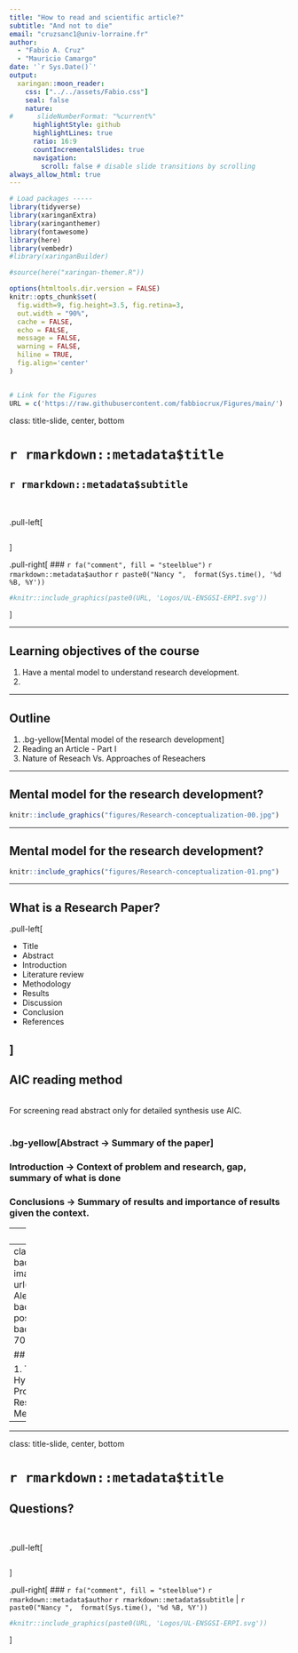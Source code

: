 ```yaml
---
title: "How to read and scientific article?"
subtitle: "And not to die"  
email: "cruzsanc1@univ-lorraine.fr"
author: 
  - "Fabio A. Cruz"
  - "Mauricio Camargo"
date: '`r Sys.Date()`'
output:
  xaringan::moon_reader:
    css: ["../../assets/Fabio.css"]
    seal: false
    nature:
#      slideNumberFormat: "%current%"
      highlightStyle: github
      highlightLines: true
      ratio: 16:9
      countIncrementalSlides: true
      navigation:
        scroll: false # disable slide transitions by scrolling
always_allow_html: true
---
```



```r
# Load packages -----
library(tidyverse)
library(xaringanExtra)
library(xaringanthemer)
library(fontawesome)
library(here)
library(vembedr)
#library(xaringanBuilder)

#source(here("xaringan-themer.R"))

options(htmltools.dir.version = FALSE)
knitr::opts_chunk$set(
  fig.width=9, fig.height=3.5, fig.retina=3,
  out.width = "90%",
  cache = FALSE,
  echo = FALSE,
  message = FALSE, 
  warning = FALSE,
  hiline = TRUE,
  fig.align='center'
)


# Link for the Figures
URL = c('https://raw.githubusercontent.com/fabbiocrux/Figures/main/')


```




class: title-slide, center, bottom

#  `r rmarkdown::metadata$title`
##  `r rmarkdown::metadata$subtitle`
<br>

.pull-left[

```r

```
]

.pull-right[
### `r fa("comment", fill = "steelblue")` `r rmarkdown::metadata$author`
  `r paste0("Nancy ",  format(Sys.time(), '%d %B, %Y'))`


```r
#knitr::include_graphics(paste0(URL, 'Logos/UL-ENSGSI-ERPI.svg'))
``` 

]

---

## Learning objectives of the course

1. Have a mental model to understand research development.
2.

---

## Outline

1. .bg-yellow[Mental model of the research development]
2. Reading an Article - Part I
3. Nature of Reseach Vs. Approaches of Reseachers

---

## Mental model for the research development?

```r
knitr::include_graphics("figures/Research-conceptualization-00.jpg")
```

---

## Mental model for the research development?

```r
knitr::include_graphics("figures/Research-conceptualization-01.png")
```

---

## What is a Research Paper?

.pull-left[

- Title
- Abstract
- Introduction
- Literature review
- Methodology
- Results
- Discussion
- Conclusion
- References


]
---

## AIC reading method

<br>
For screening read abstract only for detailed synthesis use AIC.
<br>
<br>

### .bg-yellow[Abstract → Summary of the paper]

### Introduction → Context of problem and research, gap, summary of what is done

### Conclusions → Summary of results and importance of results given the context.

---
class: middle

## The abstract

> The minimal viable product of a research.

---
class: top, left
background-image: url("figures/Paper-Alex.png")
background-position: 90% 55%
background-size: 70%


## Abstract 

1. Topic
2. Hypothesis
3. Problem
4. Research Gap
5. Methodology

---



---
class: title-slide, center, bottom

#  `r rmarkdown::metadata$title`

## Questions?
<br>

.pull-left[

```r

```
]

.pull-right[
### `r fa("comment", fill = "steelblue")` `r rmarkdown::metadata$author`
`r rmarkdown::metadata$subtitle` |  `r paste0("Nancy ",  format(Sys.time(), '%d %B, %Y'))`


```r
#knitr::include_graphics(paste0(URL, 'Logos/UL-ENSGSI-ERPI.svg'))
``` 

]

